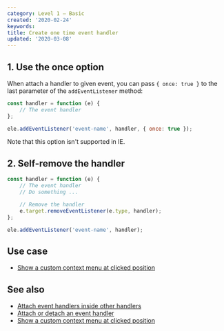 ```yaml
---
category: Level 1 — Basic
created: '2020-02-24'
keywords:
title: Create one time event handler
updated: '2020-03-08'
---
```


## 1. Use the once option

When attach a handler to given event, you can pass `{ once: true }` to the last parameter of the `addEventListener` method:

```js
const handler = function (e) {
    // The event handler
};

ele.addEventListener('event-name', handler, { once: true });
```

Note that this option isn't supported in IE.

## 2. Self-remove the handler

```js
const handler = function (e) {
    // The event handler
    // Do something ...

    // Remove the handler
    e.target.removeEventListener(e.type, handler);
};

ele.addEventListener('event-name', handler);
```

## Use case

-   [Show a custom context menu at clicked position](https://phuoc.ng/collection/html-dom/show-a-custom-context-menu-at-clicked-position)

## See also

-   [Attach event handlers inside other handlers](https://phuoc.ng/collection/html-dom/attach-event-handlers-inside-other-handlers)
-   [Attach or detach an event handler](https://phuoc.ng/collection/html-dom/attach-or-detach-an-event-handler)
-   [Show a custom context menu at clicked position](https://phuoc.ng/collection/html-dom/show-a-custom-context-menu-at-clicked-position)
